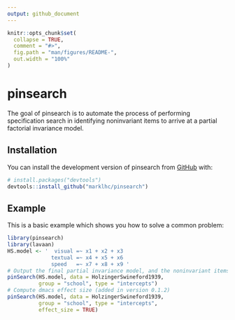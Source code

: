 ```yaml
---
output: github_document
---
```


<!-- README.md is generated from README.Rmd. Please edit that file -->

```r
knitr::opts_chunk$set(
  collapse = TRUE,
  comment = "#>",
  fig.path = "man/figures/README-",
  out.width = "100%"
)
```

# pinsearch

<!-- badges: start -->
<!-- badges: end -->

The goal of pinsearch is to automate the process of performing specification search in identifying noninvariant items to arrive at a partial factorial invariance model. 

## Installation

<!-- You can install the released version of pinsearch from [CRAN](https://CRAN.R-project.org) with: -->

<!-- ``` r -->
<!-- install.packages("pinsearch") -->
<!-- ``` -->

<!-- And the development version from [GitHub](https://github.com/) with: -->

You can install the development version of pinsearch from [GitHub](https://github.com/) with:

``` r
# install.packages("devtools")
devtools::install_github("marklhc/pinsearch")
```
## Example

This is a basic example which shows you how to solve a common problem:

```r
library(pinsearch)
library(lavaan)
HS.model <- '  visual =~ x1 + x2 + x3
              textual =~ x4 + x5 + x6
              speed   =~ x7 + x8 + x9 '
# Output the final partial invariance model, and the noninvariant items
pinSearch(HS.model, data = HolzingerSwineford1939, 
          group = "school", type = "intercepts")
# Compute dmacs effect size (added in version 0.1.2)
pinSearch(HS.model, data = HolzingerSwineford1939, 
          group = "school", type = "intercepts",
          effect_size = TRUE)
```
